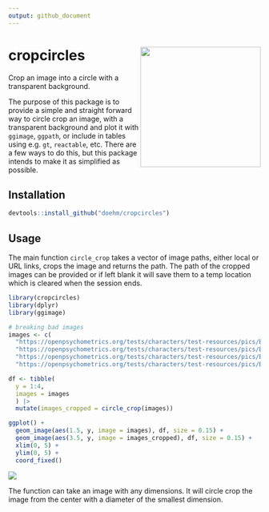 ```yaml
---
output: github_document
---
```


# cropcircles <img src='dev/images/hex.png' align="right" height="240" />

Crop an image into a circle with a transparent background.

The purpose of this package is to provide a simple and straight forward way to circle crop an image, with a transparent background and plot it with `ggimage`, `ggpath`, or include in tables using e.g. `gt`, `reactable`, etc. There are a few ways to do this, but this package intends to make it as simplified as possible.

## Installation

```r
devtools::install_github("doehm/cropcircles")
```

## Usage

The main function `circle_crop` takes a vector of image paths, either local or URL links, crops the image and returns the path. The path of the cropped images can be provided or if left blank it will save them to a temp location which is cleared when the session ends.

```r

library(cropcircles)
library(dplyr)
library(ggimage)

# breaking bad images
images <- c(
  "https://openpsychometrics.org/tests/characters/test-resources/pics/BB/1.jpg",
  "https://openpsychometrics.org/tests/characters/test-resources/pics/BB/3.jpg", 
  "https://openpsychometrics.org/tests/characters/test-resources/pics/BB/9.jpg", 
  "https://openpsychometrics.org/tests/characters/test-resources/pics/BB/8.jpg")

df <- tibble(
  y = 1:4,
  images = images
  ) |> 
  mutate(images_cropped = circle_crop(images))

ggplot() +
  geom_image(aes(1.5, y, image = images), df, size = 0.15) +
  geom_image(aes(3.5, y, image = images_cropped), df, size = 0.15) +
  xlim(0, 5) +
  ylim(0, 5) +
  coord_fixed()
```

<img src='dev/images/bb.png' align="center"/>

The function can take an image with any dimensions. It will circle crop the image from the center with a diameter of the smallest dimension.
